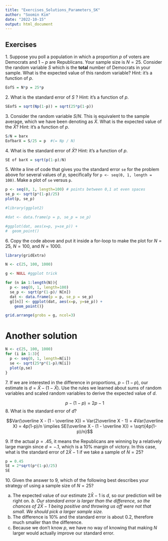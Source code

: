 ```yaml
---
title: "Exercises_Solutions_Parameters_SK"
author: "Soomin Kim"
date: "2022-10-15"
output: html_document
---
```



## Exercises

1\. Suppose you poll a population in which a proportion $p$ of voters are Democrats and $1-p$ are Republicans. Your sample size is $N=25$. Consider the random variable $S$ which is the **total** number of Democrats in your sample. What is the expected value of this random variable? Hint: it's a function of $p$.

```r
EofS = N*p = 25*p
```


2\. What is the standard error of $S$ ? Hint: it's a function of $p$.

```r
SEofS = sqrt(Np(1-p)) = sqrt(25*p(1-p))
```


3\. Consider the random variable $S/N$. This is equivalent to the sample average, which we have been denoting as $\bar{X}$. What is the expected value of the $\bar{X}$? Hint: it's a function of $p$.

```r
S/N = barx
EofbarX = S/25 = p  #(= Np / N)
```


4\. What is the standard error of $\bar{X}$? Hint: it's a function of $p$.

```r
SE of barX = sqrt(p(1-p)/N)
```


5\. Write a line of code that gives you the standard error `se` for the problem above for several values of $p$, specifically for `p <- seq(0, 1, length = 100)`. Make a plot of `se` versus `p`.

```r
p <- seq(0, 1, length=100) # points between 0,1 at even spaces
se_p <- sqrt(p*(1-p)/25)
plot(p, se_p)

#library(ggplot2)

#dat <- data.frame(p = p, se_p = se_p)

#ggplot(dat, aes(x=p, y=se_p)) +
#  geom_point()
```

6\. Copy the code above and put it inside a for-loop to make the plot for $N=25$, $N=100$, and $N=1000$.

```r
library(gridExtra)

N <- c(25, 100, 1000)

g <- NULL #ggplot trick

for (n in 1:length(N)){
  p <- seq(0, 1, length=100) 
  se_p <- sqrt(p*(1-p)/ N[n])
  dat <- data.frame(p = p, se_p = se_p)
  g[[n]] <- ggplot(dat, aes(x=p, y=se_p)) +
    geom_point()}

grid.arrange(grobs = g, ncol=3)
```


# Another solution
```r
N <- c(25, 100, 1000)
for (i in 1:3){
  p <- seq(0, 1, length=N[i])
  se <- sqrt(25*p*(1-p)/N[i])
  plot(p,se)
}
```



7\. If we are interested in the difference in proportions, $p - (1-p)$, our estimate is $d = \bar{X} - (1-\bar{X})$. Use the rules we learned about sums of random variables and scaled random variables to derive the expected value of $d$.

$$p - (1-p) = 2p - 1$$
8\. What is the standard error of $d$?


$$Var(\overline X - (1 - \overline X)) =  Var(2\overline X - 1) = 4Var(\overline X) = 4p(1-p)/n \implies SE(\overline X - (1 - \overline X)) = \sqrt{4p(1-p)/n}$$



9\. If the actual $p=.45$, it means the Republicans are winning by a relatively large margin since $d= -.1$, which is a 10% margin of victory. In this case, what is the standard error of $2\hat{X}-1$ if we take a sample of $N=25$?

```r
p = 0.45
SE = 2*sqrt(p*(1-p)/25)
SE
```

10\. Given the answer to 9, which of the following best describes your strategy of using a sample size of $N=25$?

a.  The expected value of our estimate $2\bar{X}-1$ is $d$, so our prediction will be right on.
*b.  Our standard error is larger than the difference, so the chances of $2\bar{X}-1$ being positive and throwing us off were not that small. We should pick a larger sample size.*
c.  The difference is 10% and the standard error is about 0.2, therefore much smaller than the difference.
d.  Because we don't know $p$, we have no way of knowing that making $N$ larger would actually improve our standard error.
